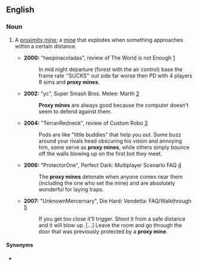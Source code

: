 ==English==

===Noun===
{{en-noun|head=[[proxy]] [[mine]]}}

# {{label|en|gaming|slang|weapons}} A [[proximity mine]]; a [[mine]] that explodes when something approaches within a certain distance.
#* '''2000:''' "twopinacoladas", review of The World is not Enough [http://www.gamefaqs.com/console/n64/review/R12476.html]
#*: In mid night departure (forest with the air control) base the frame rate <nowiki>''SUCKS''</nowiki> out side far worse then PD with 4 players 8 sims and '''proxy mines'''.
#* '''2002:''' "yc", Super Smash Bros. Melee: Marth [http://www.gamefaqs.com/console/gamecube/file/516492/18648]
#*: '''Proxy mines''' are always good because the computer doesn't seem to defend against them.
#* '''2004:''' "TerranRedneck", review of Custom Robo [http://www.gamefaqs.com/console/gamecube/review/R73394.html]
#*: Pods are like "little buddies" that help you out. Some buzz around your rivals head obscuring his vision and annoying him, some serve as '''proxy mines''', while others simply bounce off the walls blowing up on the first bot they meet.
#* '''2006:''' "ProtectorOne", Perfect Dark: Multiplayer Scenario FAQ [http://www.gamefaqs.com/console/n64/file/198275/43519]
#*: The '''proxy mines''' detonate when anyone comes near them (including the one who set the mine) and are absolutely wonderful for laying traps.
#* '''2007:''' "UnknownMercernary", Die Hard: Vendetta: FAQ/Walkthrough [http://www.gamefaqs.com/console/gamecube/file/479800/47821]
#*: If you get too close it'll trigger. Shoot it from a safe distance and it will blow up. [...] Leave the room and go through the door that was previously protected by a '''proxy mine'''.

====Synonyms====
* {{l|en|proxy}}